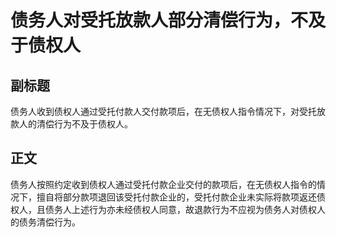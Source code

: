 # 债务人对受托放款人部分清偿行为，不及于债权人
## 副标题
债务人收到债权人通过受托付款人交付款项后，在无债权人指令情况下，对受托放款人的清偿行为不及于债权人。
## 正文
债务人按照约定收到债权人通过受托付款企业交付的款项后，在无债权人指令的情况下，擅自将部分款项退回该受托付款企业的，受托付款企业未实际将款项返还债权人，且债务人上述行为亦未经债权人同意，故退款行为不应视为债务人对债权人的债务清偿行为。
